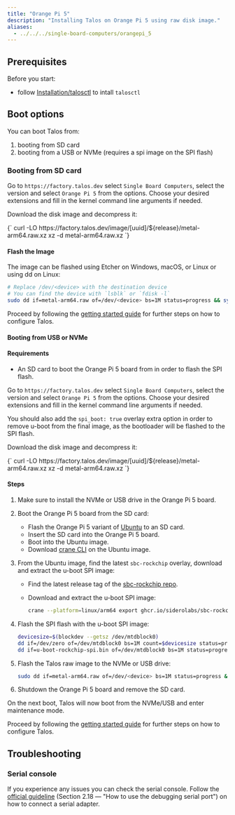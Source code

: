 ```yaml
---
title: "Orange Pi 5"
description: "Installing Talos on Orange Pi 5 using raw disk image."
aliases:
  - ../../../single-board-computers/orangepi_5
---
```



## Prerequisites

Before you start:

- follow [Installation/talosctl](../../getting-started/talosctl.mdx ) to intall `talosctl`

## Boot options

You can boot Talos from:

1. booting from SD card
2. booting from a USB or NVMe (requires a spi image on the SPI flash)

### Booting from SD card

Go to `https://factory.talos.dev` select `Single Board Computers`, select the version and select `Orange Pi 5` from the options.
Choose your desired extensions and fill in the kernel command line arguments if needed.

Download the disk image and decompress it:

<CodeBlock lang="sh">
  {`
curl -LO https://factory.talos.dev/image/[uuid]/${release}/metal-arm64.raw.xz
xz -d metal-arm64.raw.xz
  `}
</CodeBlock>

#### Flash the Image

The image can be flashed using Etcher on Windows, macOS, or Linux or using dd on Linux:

```bash
# Replace /dev/<device> with the destination device
# You can find the device with `lsblk` or `fdisk -l`
sudo dd if=metal-arm64.raw of=/dev/<device> bs=1M status=progress && sync
```

Proceed by following the [getting started guide](../../getting-started/getting-started.mdx#configure-talos-linux) for further steps on how to configure Talos.

#### Booting from USB or NVMe

#### Requirements

- An SD card to boot the Orange Pi 5 board from in order to flash the SPI flash.

Go to `https://factory.talos.dev` select `Single Board Computers`, select the version and select `Orange Pi 5` from the options.
Choose your desired extensions and fill in the kernel command line arguments if needed.

You should also add the `spi_boot: true` overlay extra option in order to remove u-boot from the final image, as the bootloader will be flashed to the SPI flash.

Download the disk image and decompress it:

<CodeBlock lang="sh">
  {`
curl -LO https://factory.talos.dev/image/[uuid]/${release}/metal-arm64.raw.xz
xz -d metal-arm64.raw.xz
  `}
</CodeBlock>

#### Steps

1. Make sure to install the NVMe or USB drive in the Orange Pi 5 board.

2. Boot the Orange Pi 5 board from the SD card:

    - Flash the Orange Pi 5 variant of [Ubuntu](http://www.orangepi.org/html/hardWare/computerAndMicrocontrollers/service-and-support/Orange-pi-5.html) to an SD card.
    - Insert the SD card into the Orange Pi 5 board.
    - Boot into the Ubuntu image.
    - Download [crane CLI](https://github.com/google/go-containerregistry/releases) on the Ubuntu image.

3. From the Ubuntu image, find the latest `sbc-rockchip` overlay, download and extract the u-boot SPI image:

    - Find the latest release tag of the [sbc-rockchip repo](https://github.com/siderolabs/sbc-rockchip/releases).
    - Download and extract the u-boot SPI image:

      ```bash
      crane --platform=linux/arm64 export ghcr.io/siderolabs/sbc-rockchip:<releasetag> | tar x --strip-components=4 artifacts/arm64/u-boot/orangepi-5/u-boot-rockchip-spi.bin
      ```

4. Flash the SPI flash with the u-boot SPI image:

    ```bash
    devicesize=$(blockdev --getsz /dev/mtdblock0)
    dd if=/dev/zero of=/dev/mtdblock0 bs=1M count=$devicesize status=progress && sync
    dd if=u-boot-rockchip-spi.bin of=/dev/mtdblock0 bs=1M status=progress && sync
    ```

5. Flash the Talos raw image to the NVMe or USB drive:

    ```bash
    sudo dd if=metal-arm64.raw of=/dev/<device> bs=1M status=progress && sync
    ```

6. Shutdown the Orange Pi 5 board and remove the SD card.

On the next boot, Talos will now boot from the NVMe/USB and enter maintenance mode.

Proceed by following the [getting started guide](../../getting-started/getting-started.mdx#configure-talos-linux) for further steps on how to configure Talos.

## Troubleshooting

### Serial console

If you experience any issues you can check the serial console.
Follow the [official guideline](https://drive.google.com/drive/folders/1ob_qOW2MMa7oncxIW6625NqwXHRxdeAo) (Section 2.18 — "How to use the debugging serial port")
on how to connect a serial adapter.
